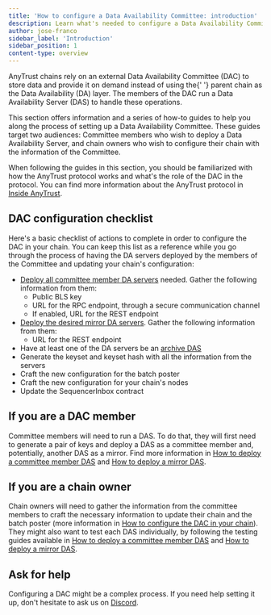 ```yaml
---
title: 'How to configure a Data Availability Committee: introduction'
description: Learn what's needed to configure a Data Availability Committee for your chain
author: jose-franco
sidebar_label: 'Introduction'
sidebar_position: 1
content-type: overview
---
```



<PublicPreviewBannerPartial />

<p>
  <a data-quicklook-from="arbitrum-anytrust-protocol">AnyTrust</a> chains rely on an external Data
  Availability Committee (DAC) to store data and provide it on demand instead of using the{' '}
  <a data-quicklook-from="parent-chain">parent chain</a> as the Data Availability (DA) layer. The
  members of the DAC run a Data Availability Server (DAS) to handle these operations.
</p>

This section offers information and a series of how-to guides to help you along the process of setting up a Data Availability Committee. These guides target two audiences: Committee members who wish to deploy a Data Availability Server, and chain owners who wish to configure their chain with the information of the Committee.

When following the guides in this section, you should be familiarized with how the AnyTrust protocol works and what's the role of the DAC in the protocol. You can find more information about the AnyTrust protocol in [Inside AnyTrust](/inside-anytrust.mdx).

## DAC configuration checklist

Here's a basic checklist of actions to complete in order to configure the DAC in your chain. You can keep this list as a reference while you go through the process of having the DA servers deployed by the members of the Committee and updating your chain's configuration:

- [Deploy all committee member DA servers](./deploy-a-das-as-committee-member.mdx) needed. Gather the following information from them:
  - Public BLS key
  - URL for the RPC endpoint, through a secure communication channel
  - If enabled, URL for the REST endpoint
- [Deploy the desired mirror DA servers](./deploy-a-das-as-mirror.mdx). Gather the following information from them:
  - URL for the REST endpoint
- Have at least one of the DA servers be an [archive DAS](./deploy-a-das-as-mirror.mdx#archive-da-servers-for-mirror-das)
- Generate the keyset and keyset hash with all the information from the servers
- Craft the new configuration for the batch poster
- Craft the new configuration for your chain's nodes
- Update the SequencerInbox contract

## If you are a DAC member

Committee members will need to run a DAS. To do that, they will first need to generate a pair of keys and deploy a DAS as a committee member and, potentially, another DAS as a mirror. Find more information in [How to deploy a committee member DAS](./deploy-a-das-as-committee-member.mdx) and [How to deploy a mirror DAS](./deploy-a-das-as-mirror.mdx).

## If you are a chain owner

Chain owners will need to gather the information from the committee members to craft the necessary information to update their chain and the batch poster (more information in [How to configure the DAC in your chain](./configure-the-dac-in-your-chain.mdx)). They might also want to test each DAS individually, by following the testing guides available in [How to deploy a committee member DAS](./deploy-a-das-as-committee-member.mdx#testing-the-das) and [How to deploy a mirror DAS](./deploy-a-das-as-mirror.mdx#testing-the-das).

## Ask for help

Configuring a DAC might be a complex process. If you need help setting it up, don't hesitate to ask us on [Discord](https://discord.gg/arbitrum).
